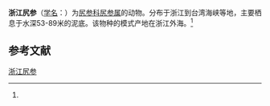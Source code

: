 {{Speciesbox
| name = 浙江尻参
| status = 
| status_system = 
| image = 
| genus = Caudina
| species = zhejiangensis
| authority = (Pawson et Liao, 1992)<ref name='id12733'>{{cite web| url =http://www.bioinfo.cn/db05/BjdwSpecies.php?action=view&id=12733| title =浙江尻参| work =《中国动物物种编目数据库》| publisher =中国科学院微生物研究所| author =中国科学院动物研究所| accessdate =2009-04-28| deadurl =yes| archiveurl =https://web.archive.org/web/20160305040337/http://www.bioinfo.cn/db05/BjdwSpecies.php?action=view&id=12733| archivedate =2016-03-05}}</ref>
}}

'''浙江尻参'''（[[学名|学名]]：{{lang|la|''Caudina zhejiangensis''}}）为[[尻参科|尻参科]][[尻参属|尻参属]]的动物。分布于浙江到台湾海峡等地，主要栖息于水深53-89米的泥底。该物种的模式产地在浙江外海。<ref name='id12733'/>

== 参考文献 ==
{{reflist}}

{{Wikispecies|Caudina zhejiangensis}}
{{Taxonbar|from=Q2255291}}

[[Category:尻参属|浙江尻参]]


{{海参小作品}}